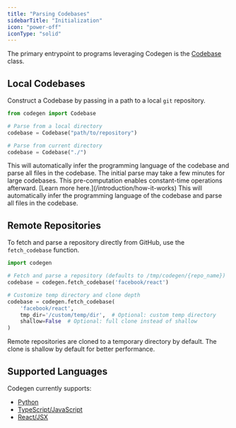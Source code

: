 ```yaml
---
title: "Parsing Codebases"
sidebarTitle: "Initialization"
icon: "power-off"
iconType: "solid"
---
```


The primary entrypoint to programs leveraging Codegen is the [Codebase](../api-reference/core/Codebase) class.

## Local Codebases

Construct a Codebase by passing in a path to a local `git` repository.

```python
from codegen import Codebase

# Parse from a local directory
codebase = Codebase("path/to/repository")

# Parse from current directory
codebase = Codebase("./")
```

<Note>
  This will automatically infer the programming language of the codebase and
  parse all files in the codebase.
</Note>

<Tip>
  The initial parse may take a few minutes for large codebases. This
  pre-computation enables constant-time operations afterward. [Learn more
  here.](/introduction/how-it-works)
</Tip>

<Note>
  This will automatically infer the programming language of the codebase and
  parse all files in the codebase.
</Note>

## Remote Repositories

To fetch and parse a repository directly from GitHub, use the `fetch_codebase` function.

```python
import codegen

# Fetch and parse a repository (defaults to /tmp/codegen/{repo_name})
codebase = codegen.fetch_codebase('facebook/react')

# Customize temp directory and clone depth
codebase = codegen.fetch_codebase(
    'facebook/react',
    tmp_dir='/custom/temp/dir',  # Optional: custom temp directory
    shallow=False  # Optional: full clone instead of shallow
)
```

<Note>
  Remote repositories are cloned to a temporary directory by default. The clone
  is shallow by default for better performance.
</Note>

## Supported Languages

Codegen currently supports:

- [Python](/api-reference/python)
- [TypeScript/JavaScript](/api-reference/javascript)
- [React/JSX](/building-with-codegen/react-and-jsx)
